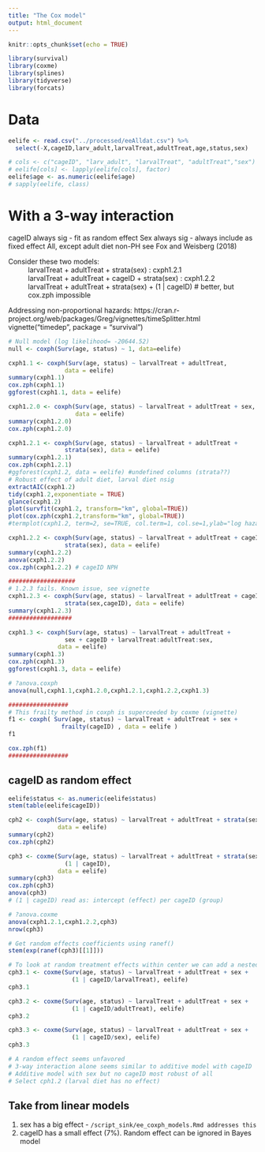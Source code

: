 ```yaml
---
title: "The Cox model"
output: html_document
---
```


```r
knitr::opts_chunk$set(echo = TRUE)

library(survival)
library(coxme)
library(splines) 
library(tidyverse) 
library(forcats)

```

# Data

```r
eelife <- read.csv("../processed/eeAlldat.csv") %>%
  select(-X,cageID,larv_adult,larvalTreat,adultTreat,age,status,sex) 

# cols <- c("cageID", "larv_adult", "larvalTreat", "adultTreat","sex")
# eelife[cols] <- lapply(eelife[cols], factor)  
eelife$age <- as.numeric(eelife$age)
# sapply(eelife, class)


```

# With a 3-way interaction

cageID always sig - fit as random effect
Sex always sig - always include as fixed effect
All, except adult diet non-PH
see Fox and Weisberg (2018)

Consider these two models:
~ larvalTreat + adultTreat + strata(sex) : cxph1.2.1
~ larvalTreat + adultTreat + cageID + strata(sex) : cxph1.2.2
~ larvalTreat + adultTreat + strata(sex) + (1 | cageID) # better, but cox.zph impossible
              
Addressing non-proportional hazards: https://cran.r-project.org/web/packages/Greg/vignettes/timeSplitter.html
vignette("timedep", package = "survival")

```r
# Null model (log likelihood= -20644.52)
null <- coxph(Surv(age, status) ~ 1, data=eelife)

cxph1.1 <- coxph(Surv(age, status) ~ larvalTreat + adultTreat, 
                data = eelife)
summary(cxph1.1)
cox.zph(cxph1.1)
ggforest(cxph1.1, data = eelife)

cxph1.2.0 <- coxph(Surv(age, status) ~ larvalTreat + adultTreat + sex, 
                   data = eelife)
summary(cxph1.2.0)
cox.zph(cxph1.2.0)

cxph1.2.1 <- coxph(Surv(age, status) ~ larvalTreat + adultTreat + 
                strata(sex), data = eelife)
summary(cxph1.2.1)
cox.zph(cxph1.2.1)
#ggforest(cxph1.2, data = eelife) #undefined columns (strata??)
# Robust effect of adult diet, larval diet nsig
extractAIC(cxph1.2)
tidy(cxph1.2,exponentiate = TRUE)
glance(cxph1.2)
plot(survfit(cxph1.2, transform="km", global=TRUE))
plot(cox.zph(cxph1.2,transform="km", global=TRUE))
#termplot(cxph1.2, term=2, se=TRUE, col.term=1, col.se=1,ylab="log hazard")

cxph1.2.2 <- coxph(Surv(age, status) ~ larvalTreat + adultTreat + cageID +
                strata(sex), data = eelife)
summary(cxph1.2.2)
anova(cxph1.2.2)
cox.zph(cxph1.2.2) # cageID NPH

###################
# 1.2.3 fails. Known issue, see vignette
cxph1.2.3 <- coxph(Surv(age, status) ~ larvalTreat + adultTreat + cageID +
                strata(sex,cageID), data = eelife)
summary(cxph1.2.3)
##################

cxph1.3 <- coxph(Surv(age, status) ~ larvalTreat + adultTreat + 
                sex + cageID + larvalTreat:adultTreat:sex, 
              data = eelife)
summary(cxph1.3)
cox.zph(cxph1.3)
ggforest(cxph1.3, data = eelife)

# ?anova.coxph
anova(null,cxph1.1,cxph1.2.0,cxph1.2.1,cxph1.2.2,cxph1.3)

#################
# This frailty method in coxph is superceeded by coxme (vignette)
f1 <- coxph( Surv(age, status) ~ larvalTreat + adultTreat + sex + 
               frailty(cageID) , data = eelife )
f1

cox.zph(f1)
#################
```

## cageID as random effect

```r
eelife$status <- as.numeric(eelife$status)
stem(table(eelife$cageID))

cph2 <- coxph(Surv(age, status) ~ larvalTreat + adultTreat + strata(sex), 
              data = eelife)
summary(cph2)
cox.zph(cph2)

cph3 <- coxme(Surv(age, status) ~ larvalTreat + adultTreat + strata(sex) +
                (1 | cageID), 
              data = eelife)
summary(cph3)
cox.zph(cph3)
anova(cph3)
# (1 | cageID) read as: intercept (effect) per cageID (group)

# ?anova.coxme
anova(cxph1.2.1,cxph1.2.2,cph3)
nrow(cph3)

# Get random effects coefficients using ranef()
stem(exp(ranef(cph3)[[1]]))

# To look at random treatment effects within center we can add a nested effect
cph3.1 <- coxme(Surv(age, status) ~ larvalTreat + adultTreat + sex +
                  (1 | cageID/larvalTreat), eelife)  
cph3.1

cph3.2 <- coxme(Surv(age, status) ~ larvalTreat + adultTreat + sex +
                  (1 | cageID/adultTreat), eelife)  
cph3.2

cph3.3 <- coxme(Surv(age, status) ~ larvalTreat + adultTreat + sex +
                  (1 | cageID/sex), eelife)  
cph3.3

# A random effect seems unfavored
# 3-way interaction alone seems similar to additive model with cageID
# Additive model with sex but no cageID most robust of all
# Select cph1.2 (larval diet has no effect)

```


## Take from linear models
1. sex has a big effect - `/script_sink/ee_coxph_models.Rmd addresses this`
4. cageID has a small effect (7%). Random effect can be ignored in Bayes model







